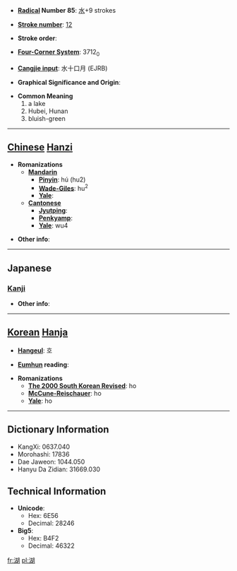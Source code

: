 * '''[[Wiktionary:Chinese radical index| Radical]] Number 85''': [[Wiktionary:Chinese radical index 水|水]]+9 strokes

* '''[[Wiktionary:Chinese total strokes index|Stroke number]]''': [[Wiktionary:Chinese total strokes index 12|12]]

* '''Stroke order''': 

* '''[[Wiktionary:Chinese four corner index|Four-Corner System]]''': 3712<sub>0</sub>

* '''[[Wiktionary:Chinese Cangjie index|Cangjie input]]''': 水十口月 (EJRB)

* '''Graphical Significance and Origin''': 

* '''Common Meaning'''
*#a lake
*# Hubei, Hunan
*# bluish-green


----

== [[Chinese]] [[Hanzi]] ==

* '''Romanizations'''
** '''[[Mandarin]]'''
*** '''[[Pinyin]]''': hú (hu2)
*** '''[[Wade-Giles]]''': hu<sup>2</sup>
*** '''[[Yale]]''': 
** '''[[Cantonese]]'''
*** '''[[Jyutping]]''':
*** '''[[Penkyamp]]''': 
*** '''[[Yale]]''': wu4

* '''Other info''': 

----

==Japanese==
===[[Kanji]]===
{{kanji|on readings=[[こ]] (ko)
|kun readings=[[みずうみ]] (mizuumi)
}}

* '''Other info''':  

----

== [[Korean]] [[Hanja]] ==

* '''[[Hangeul]]''': 호

* '''[[Eumhun]] reading''': 

* '''Romanizations'''
** '''[[The 2000 South Korean Revised Romanization|The 2000 South Korean Revised]]''': ho
** '''[[McCune-Reischauer]]''': ho
** '''[[Yale]]''': ho

----

== Dictionary Information ==

* KangXi: 0637.040
* Morohashi: 17836
* Dae Jaweon: 1044.050
* Hanyu Da Zidian: 31669.030

== Technical Information ==

* '''Unicode''':
** Hex: 6E56
** Decimal: 28246
* '''Big5''':
** Hex: B4F2
** Decimal: 46322

[[fr:湖]]
[[pl:湖]]